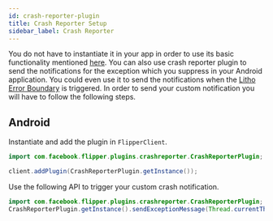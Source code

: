 ```yaml
---
id: crash-reporter-plugin
title: Crash Reporter Setup
sidebar_label: Crash Reporter
---
```


You do not have to instantiate it in your app in order to use its basic functionality mentioned [here](features/crash-reporter-plugin). You can also use crash reporter plugin to send the notifications for the exception which you suppress in your Android application. You could even use it to send the notifications when the [Litho Error Boundary](https://fblitho.com/docs/error-boundaries) is triggered. In order to send your custom notification you will have to follow the following steps.

## Android

Instantiate and add the plugin in `FlipperClient`.
```java
import com.facebook.flipper.plugins.crashreporter.CrashReporterPlugin;

client.addPlugin(CrashReporterPlugin.getInstance());
```

Use the following API to trigger your custom crash notification.

```java
import com.facebook.flipper.plugins.crashreporter.CrashReporterPlugin;
CrashReporterPlugin.getInstance().sendExceptionMessage(Thread.currentThread(), error);
```
